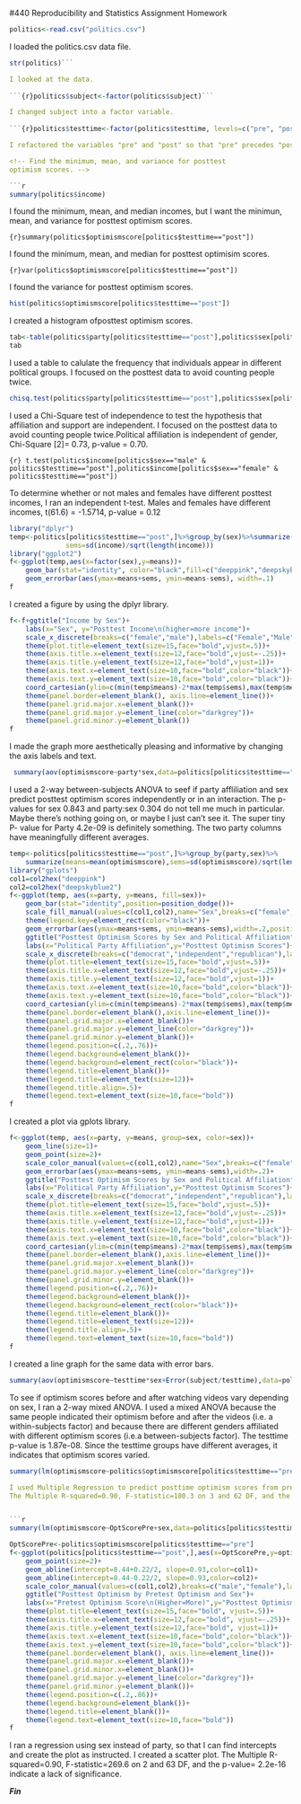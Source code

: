 #440 Reproducibility and Statistics Assignment Homework

<!-- This is an Rmd comment. -->
<!--
You can make comments several lines long by inserting
the text in between the the start and the end of the 
comment.

Comments are where I'll tell you what to do. You should
use the space directly below the comments to do what
the comment asks. You should also describe what you're
doing to make it obvious to the reader so they can
easily follow your logic in a fully reproducible way.
For any statistical tests you run, you should explain
the results in plain English and present the statistics
as you would in an APA style manuscript. For any symbols
you don't know how to use/can't use, feel free to use the name
instead (e.g. alpha)
--> 

<!-- Load the politics.csv data file. -->

```r
politics<-read.csv("politics.csv")
```
I loaded the politics.csv data file.

<!--
Check the structure.
subject, party, testtime, minwage, and sex need to be factors.
optimismscore and income should be integer and numeric vectors.
Fix any variables that aren't right.
-->

```r
str(politics)```

I looked at the data.
  
```{r}politics$subject<-factor(politics$subject)```

I changed subject into a factor variable.
  
```{r}politics$testtime<-factor(politics$testtime, levels=c("pre", "post"))```

I refactored the variables "pre" and "post" so that "pre" precedes "post".

<!-- Find the minimum, mean, and variance for posttest
optimism scores. -->

```r
summary(politics$income)
```
I found the minimum, mean, and median incomes, but I want the minimun, mean, and variance for posttest optimism scores.

```{r}summary(politics$optimismscore[politics$testtime=="post"])```

I found the minimum, mean, and median for posttest optimisim scores.

```{r}var(politics$optimismscore[politics$testtime=="post"])```

I found the variance for posttest optimism scores.

<!-- Create a histogram of posttest optimism scores.
Feel free to use the default ugly settings since
we didn't cover how to do this in ggplot2. If
you're a real go-getter, see if you can figure
out how to make a prettier histogram with better
labels, etc. using ggplot2. -->

```r
hist(politics$optimismscore[politics$testtime=="post"])
```
I created a histogram ofposttest optimism scores.

<!-- Run a test to determine whether political affiliation
is independent of one's gender.
Present the data supporting your analyses in graphical or
tabular form.
-->

```r
tab<-table(politics$party[politics$testtime=="post"],politics$sex[politics$testtime=="post"])
tab
```
I used a table to calulate the frequency that individuals appear in different political groups. I focused on the posttest data to avoid counting people twice. 

```r
chisq.test(politics$party[politics$testtime=="post"],politics$sex[politics$testtime=="post"])
```

I used a Chi-Square test of independence to test the hypothesis that affiliation and support are independent. I focused on the posttest data to avoid counting people twice.Political affiliation is independent of gender, Chi-Square [2]= 0.73, p-value = 0.70.  

<!-- Run a test to determine whether or not males and females
have different incomes.
Create a graph to display your data that includes the relevant
means and standard errors.-->

```{r} t.test(politics$income[politics$sex=="male" & politics$testtime=="post"],politics$income[politics$sex=="female" & politics$testtime=="post"])```

To determine whether or not males and females have different posttest incomes, I ran an independent t-test. Males and females have different incomes, t(61.6) = -1.5714, p-value =
0.12

```r
library("dplyr")
temp<-politics[politics$testtime=="post",]%>%group_by(sex)%>%summarize(means=mean(income),
              sems=sd(income)/sqrt(length(income)))
library("ggplot2")
f<-ggplot(temp,aes(x=factor(sex),y=means))+
    geom_bar(stat="identity", color="black",fill=c("deeppink","deepskyblue2"))+
    geom_errorbar(aes(ymax=means+sems, ymin=means-sems), width=.1)
f
```

I created a figure by using the dplyr library.

```r
f<-f+ggtitle("Income by Sex")+
    labs(x="Sex", y="Posttest Income\n(higher=more income")+
    scale_x_discrete(breaks=c("female","male"),labels=c("Female","Male"))+
    theme(plot.title=element_text(size=15,face="bold",vjust=.5))+
    theme(axis.title.x=element_text(size=12,face="bold",vjust=-.25))+
    theme(axis.title.y=element_text(size=12,face="bold",vjust=1))+
    theme(axis.text.x=element_text(size=10,face="bold",color="black"))+
    theme(axis.text.y=element_text(size=10,face="bold",color="black"))+
    coord_cartesian(ylim=c(min(temp$means)-2*max(temp$sems),max(temp$means)+2*max(temp$sems)))+
    theme(panel.border=element_blank(), axis.line=element_line())+
    theme(panel.grid.major.x=element_blank())+
    theme(panel.grid.major.y=element_line(color="darkgrey"))+
    theme(panel.grid.minor.y=element_blank())
f
```
I made the graph more aesthetically pleasing and informative by changing the axis labels and text. 



<!-- See if male and females with different political affiliations
have different posttest optimism scores. Create a graph to display
your data that includes the relevant means and standard errors.-->

```r
 summary(aov(optimismscore~party*sex,data=politics[politics$testtime=="post",]))
```

I used a 2-way between-subjects ANOVA to seef if party affliliation and sex predict posttest optimism scores independently or in an interaction. The p-values for sex           0.843 and party:sex 0.304 do not tell me much in particular.  Maybe there's nothing going on, or maybe I just can't see it. The super tiny P- value for Party 4.2e-09 is definitely something. The two party columns have meaningfully different averages.


```r
temp<-politics[politics$testtime=="post",]%>%group_by(party,sex)%>%
    summarize(means=mean(optimismscore),sems=sd(optimismscore)/sqrt(length(optimismscore)))
library("gplots")
col1=col2hex("deeppink")
col2=col2hex("deepskyblue2")
f<-ggplot(temp, aes(x=party, y=means, fill=sex))+
    geom_bar(stat="identity",position=position_dodge())+
    scale_fill_manual(values=c(col1,col2),name="Sex",breaks=c("female","male"),labels=c("Female", "Male"))+
    theme(legend.key=element_rect(color="black"))+
    geom_errorbar(aes(ymax=means+sems, ymin=means-sems),width=.2,position=position_dodge(.9))+
    ggtitle("Posttest Optimism Scores by Sex and Political Affiliation")+
    labs(x="Political Party Affiliation",y="Posttest Optimism Scores")+
    scale_x_discrete(breaks=c("democrat","independent","republican"),labels=c("Democrat","Independent","Republican"))+
    theme(plot.title=element_text(size=15,face="bold",vjust=.5))+
    theme(axis.title.x=element_text(size=12,face="bold",vjust=-.25))+
    theme(axis.title.y=element_text(size=12,face="bold",vjust=1))+
    theme(axis.text.x=element_text(size=10,face="bold",color="black"))+
    theme(axis.text.y=element_text(size=10,face="bold",color="black"))+
    coord_cartesian(ylim=c(min(temp$means)-2*max(temp$sems),max(temp$means)+2*max(temp$sems)))+
    theme(panel.border=element_blank(),axis.line=element_line())+
    theme(panel.grid.major.x=element_blank())+
    theme(panel.grid.major.y=element_line(color="darkgrey"))+
    theme(panel.grid.minor.y=element_blank())+
    theme(legend.position=c(.2,.76))+
    theme(legend.background=element_blank())+
    theme(legend.background=element_rect(color="black"))+
    theme(legend.title=element_blank())+
    theme(legend.title=element_text(size=12))+
    theme(legend.title.align=.5)+
    theme(legend.text=element_text(size=10,face="bold"))
f
```

I created a plot via gplots library.






<!-- Create a line graph for the same data. With
error bars of course!-->

```r
f<-ggplot(temp, aes(x=party, y=means, group=sex, color=sex))+
    geom_line(size=1)+
    geom_point(size=2)+
    scale_color_manual(values=c(col1,col2),name="Sex",breaks=c("female","male"),labels=c("Female", "Male"))+
    geom_errorbar(aes(ymax=means+sems, ymin=means-sems),width=.2)+
    ggtitle("Posttest Optimism Scores by Sex and Political Affiliation")+
    labs(x="Political Party Affiliation",y="Posttest Optimism Scores")+
    scale_x_discrete(breaks=c("democrat","independent","republican"),labels=c("Democrat","Independent","Republican"))+
    theme(plot.title=element_text(size=15,face="bold",vjust=.5))+
    theme(axis.title.x=element_text(size=12,face="bold",vjust=-.25))+
    theme(axis.title.y=element_text(size=12,face="bold",vjust=1))+
    theme(axis.text.x=element_text(size=10,face="bold",color="black"))+
    theme(axis.text.y=element_text(size=10,face="bold",color="black"))+
    coord_cartesian(ylim=c(min(temp$means)-2*max(temp$sems),max(temp$means)+2*max(temp$sems)))+
    theme(panel.border=element_blank(),axis.line=element_line())+
    theme(panel.grid.major.x=element_blank())+
    theme(panel.grid.major.y=element_line(color="darkgrey"))+
    theme(panel.grid.minor.y=element_blank())+
    theme(legend.position=c(.2,.76))+
    theme(legend.background=element_blank())+
    theme(legend.background=element_rect(color="black"))+
    theme(legend.title=element_blank())+
    theme(legend.title=element_text(size=12))+
    theme(legend.title.align=.5)+
    theme(legend.text=element_text(size=10,face="bold"))
f
```

I created a line graph for the same data with error bars.



<!-- Run a test to see if optimism scores pre- and post
watching videos depends on sex.-->

```r
summary(aov(optimismscore~testtime*sex+Error(subject/testtime),data=politics))
```

To see if optimism scores before and after watching videos vary depending on sex, I ran a
2-way mixed ANOVA. I used a mixed ANOVA because the same
people indicated their optimism before and after the videos
(i.e. a within-subjects factor) and because there are different genders affiliated with different optimism scores (i.e.a between-subjects factor). 
The testtime p-value is 1.87e-08. Since the testtime groups have different averages, it indicates that optimism scores varied. 

<!-- Run a Multiple Regression Analysis to see
whether you can predict someones posttest optimism
scores from their pretest optimism scores and party
affiliation. Create a figure that shows the distributions
of pre- and posttest optimism scores and sex and create
lines that best fit the data for both sexes regardless of
whether the lines are warranted based on the statistical
analyses-->

```r
summary(lm(optimismscore~politics$optimismscore[politics$testtime=="pre"]+party,data=politics[politics$testtime=="post",]))```

I used Multiple Regression to predict posttime optimism scores from pretest optimism scores and party affiliation.
The Multiple R-squared=0.90, F-statistic=180.3 on 3 and 62 DF, and the p-value= 2.2e-16 indicate a lack of significance. 


```r
summary(lm(optimismscore~OptScorePre+sex,data=politics[politics$testtime=="post",]))
```


```r
OptScorePre<-politics$optimismscore[politics$testtime=="pre"]
f<-ggplot(politics[politics$testtime=="post",],aes(x=OptScorePre,y=optimismscore,color=sex))+
    geom_point(size=2)+
    geom_abline(intercept=8.44+0.22/2, slope=0.93,color=col1)+
    geom_abline(intercept=8.44-0.22/2, slope=0.93,color=col2)+
    scale_color_manual(values=c(col1,col2),breaks=c("male","female"),labels=c("Male","Female"))+
    ggtitle("Posttest Optimism by Pretest Optimism and Sex")+
    labs(x="Pretest Optimism Score\n(Higher=More)",y="Posttest Optimism Score\n(Higher=More)")+
    theme(plot.title=element_text(size=15,face="bold", vjust=.5))+
    theme(axis.title.x=element_text(size=12,face="bold", vjust=-.25))+
    theme(axis.title.y=element_text(size=12,face="bold", vjust=1))+
    theme(axis.text.x=element_text(size=10,face="bold",color="black"))+
    theme(axis.text.y=element_text(size=10,face="bold",color="black"))+
    theme(panel.border=element_blank(), axis.line=element_line())+
    theme(panel.grid.major.x=element_blank())+
    theme(panel.grid.minor.x=element_blank())+
    theme(panel.grid.major.y=element_line(color="darkgrey"))+
    theme(panel.grid.minor.y=element_blank())+
    theme(legend.position=c(.2,.86))+
    theme(legend.background=element_blank())+
    theme(legend.title=element_blank())+
    theme(legend.text=element_text(size=10,face="bold"))
f
```

I ran a regression using sex instead of party, so that I can find intercepts and create the plot as instructed. I created a scatter plot. The Multiple R-squared=0.90, F-statistic=269.6 on 2 and 63 DF, and the p-value= 2.2e-16 indicate a lack of significance. 

***Fin***
